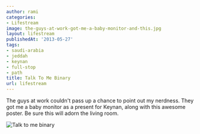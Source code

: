 ```yaml
---
author: rami
categories:
- Lifestream
image: the-guys-at-work-got-me-a-baby-monitor-and-this.jpg
layout: lifestream
publishedAt: '2013-05-27'
tags:
- saudi-arabia
- jeddah
- keynan
- full-stop
- path
title: Talk To Me Binary
url: lifestream
---
```


The guys at work couldn't pass up a chance to point out my nerdness. They got me a baby monitor as a present for Keynan, along with this awesome poster. Be sure this will adorn the living room.

![Talk to me binary](/assets/images/content/lifestream/the-guys-at-work-got-me-a-baby-monitor-and-this.jpg)
